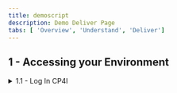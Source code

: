 ```yaml
---
title: demoscript
description: Demo Deliver Page
tabs: [ 'Overview', 'Understand', 'Deliver']
---
```





## 1 - Accessing your Environment

<details>
<summary>1.1 - Log In CP4I  </summary>

| 1.1 - Log In CP4I            |   |
| **Actions**              | Open CP4I and click IBM provided credentials (admin only) and log in. |
| *Talking Points*      | In the road to digital transformation, every organization seeks to move faster than before. But going fast without the right approach, guided by real-world operational data, has caused 70% of digital transformations to fail. A new approach with automation and continuous improvement fed by AI algorithms is required. IBM Cloud Pak for Integration is a hybrid integration solution that provides an automated and closed-loop lifecycle across multiple styles of enterprise integration. With IBM Cloud Pak for Integration, companies can speed integration development, reduce costs and maintain enhanced security, governance and availability. Let's see IBM Cloud Pak for Integration in action. Here I have a cloud version of the product on IBM Cloud. Let me log in here.|
| *Screenshots*         |  ![login1](./images/demoscript-login1.png) <br/> ![login2](./images/demoscript-login2.png) |

</details>
